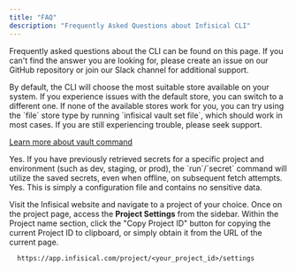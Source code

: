 ```yaml
---
title: "FAQ"
description: "Frequently Asked Questions about Infisical CLI"
---
```


Frequently asked questions about the CLI can be found on this page. 
If you can't find the answer you are looking for, please create an issue on our GitHub repository or join our Slack channel for additional support.

<Accordion title="I'm getting a Keyring related error message when trying to login" defaultOpen="true">
By default, the CLI will choose the most suitable store available on your system. 
If you experience issues with the default store, you can switch to a different one. 
If none of the available stores work for you, you can try using the `file` store type by running `infisical vault set file`, which should work in most cases. 
If you are still experiencing trouble, please seek support. 

[Learn more about vault command](./commands/vault)

</Accordion>

<Accordion title="Can I fetch secrets with Infisical if I am offline?">
Yes. If you have previously retrieved secrets for a specific project and environment (such as dev, staging, or prod), the  `run`/`secret` command will utilize the saved secrets, even when offline, on subsequent fetch attempts.

</Accordion>

<Accordion title="Can I upload the .infisical.json file that was generated?">
Yes. This is simply a configuration file and contains no sensitive data.
</Accordion>

<Accordion title="Where can I find my Project ID?">

  Visit the Infisical website and navigate to a project of your choice. Once on the project page, access the **Project Settings** from the sidebar. Within the Project name section, click the "Copy Project ID" button for copying the current Project ID to clipboard, or simply obtain it from the URL of the current page.
  
  ```
    https://app.infisical.com/project/<your_project_id>/settings
  ```
</Accordion>

